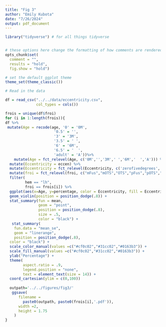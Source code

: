 ```yaml
---
title: "Fig 3"
author: "Emily Kubota"
date: "7/26/2024"
output: pdf_document
---
```


```r
library("tidyverse") # for all things tidyverse


# these options here change the formatting of how comments are rendered
opts_chunk$set(
  comment = "",
  results = "hold",
  fig.show = "hold")

# set the default ggplot theme 
theme_set(theme_classic())


```

```r
# Read in the data 

df = read_csv("../../data/eccentricity.csv",
              col_types = cols())


```


```r
frois = unique(df$froi)
for (i in 1:length(frois)){
df %>% 
 mutate(Age = recode(age, '0' = '0M',
                      '0.5' = '',
                      '3' = '3M',
                      '3.5' = ' ',
                      '6' = '6M',
                      '6.5' = '  ',
                      'adult' = 'A'))%>% 
    mutate(Age = fct_relevel(Age, c('0M','','3M',' ','6M','  ','A'))) %>% 
  mutate(Eccentricity = eccen) %>% 
  mutate(Eccentricity = fct_relevel(Eccentricity, c('zerofivedegrees','fivetendegrees','tentwentydegrees'))) %>% 
  mutate(froi = fct_relevel(froi, c("mFus","mOTS","OTS","pFus","pOTS","CoS"))) %>% 
  filter(
         hem == "lh",
         froi == frois[i]) %>% 
  ggplot(aes(x=Age, y=percentage, color = Eccentricity, fill = Eccentricity)) +
  geom_violin(position = position_dodge(.8)) +
  stat_summary(fun = mean,
               geom = "point",
               position = position_dodge(.8),
               size = .5,
               color = "black") +
   stat_summary(
    fun.data = "mean_se",
    geom = "linerange",
    position = position_dodge(.8),
  color = "black") +
  scale_color_manual(values =c("#cf0c02","#31cc02","#0163b3")) +
  scale_fill_manual(values =c("#cf0c02","#31cc02","#0163b3")) +
  ylab("Percentage") +
  theme(
        aspect.ratio = .9,
        legend.position = "none",
        text = element_text(size = 14)) + 
  coord_cartesian(ylim = c(0,100)) 
  
  outpath='../../figures/fig3/'
   ggsave(
      filename =
        paste0(outpath, paste0(frois[i],'.pdf')),
      width =2,
      height = 1.75
    )
}

```

